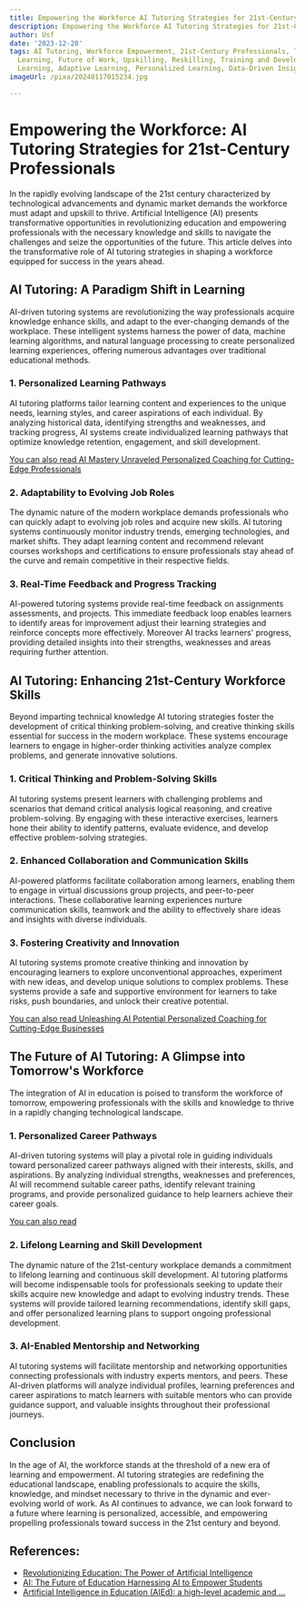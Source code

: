 ```yaml
---
title: Empowering the Workforce AI Tutoring Strategies for 21st-Century Professionals
description: Empowering the Workforce AI Tutoring Strategies for 21st-Century Professionals
author: Usf
date: '2023-12-28'
tags: AI Tutoring, Workforce Empowerment, 21st-Century Professionals, Technology-Enabled
  Learning, Future of Work, Upskilling, Reskilling, Training and Development, Continuous
  Learning, Adaptive Learning, Personalized Learning, Data-Driven Insights
imageUrl: /pixa/20240117015234.jpg

---
```

# Empowering the Workforce: AI Tutoring Strategies for 21st-Century Professionals

In  the rapidly evolving landscape of the  21st century characterized by technological advancements and dynamic market demands the workforce  must  adapt and  upskill to thrive. Artificial Intelligence (AI) presents transformative opportunities in revolutionizing education and empowering  professionals with the necessary knowledge and skills  to navigate the challenges and seize the opportunities of the future. This article delves into the  transformative role  of AI tutoring strategies  in shaping a workforce  equipped for  success in the years ahead.

## AI Tutoring: A Paradigm Shift in Learning

AI-driven tutoring  systems are revolutionizing the way professionals acquire  knowledge enhance  skills, and adapt to the  ever-changing demands of the workplace. These intelligent  systems harness the power of data, machine learning algorithms, and natural language processing to create personalized learning  experiences, offering numerous advantages over traditional educational  methods.

###  1. Personalized Learning Pathways

AI tutoring platforms tailor learning content and experiences  to the unique needs, learning  styles, and  career aspirations of  each individual. By analyzing historical data, identifying strengths and weaknesses, and tracking progress, AI systems create individualized learning pathways that optimize knowledge retention, engagement, and skill development.

[You can also read AI Mastery Unraveled Personalized Coaching for  Cutting-Edge Professionals](AI%20Mastery%20Unraveled%20Personalized%20Coaching%20for%20Cutting-Edge%20Professionals)


### 2. Adaptability to Evolving  Job Roles

The dynamic nature of  the modern workplace demands professionals who can quickly adapt to evolving job roles and acquire new skills. AI tutoring systems continuously monitor  industry  trends, emerging technologies, and market shifts. They adapt  learning  content  and recommend  relevant courses workshops and certifications to ensure professionals stay ahead of the curve and remain  competitive in their respective fields.

### 3. Real-Time Feedback and Progress Tracking

AI-powered tutoring systems provide real-time  feedback on assignments assessments, and projects. This immediate feedback loop enables learners to identify areas for improvement adjust their learning strategies and reinforce concepts more effectively. Moreover AI tracks  learners' progress, providing detailed insights into their strengths, weaknesses and  areas requiring further attention.

## AI Tutoring: Enhancing 21st-Century  Workforce Skills

Beyond imparting  technical knowledge AI tutoring strategies foster the development of critical thinking  problem-solving, and creative  thinking skills essential for success in the modern workplace. These systems encourage learners to  engage in higher-order thinking activities analyze  complex problems, and generate innovative solutions.

### 1. Critical Thinking  and Problem-Solving Skills

AI tutoring systems  present learners with challenging problems and scenarios that demand critical analysis logical reasoning, and creative  problem-solving. By engaging with  these interactive exercises, learners hone their ability to  identify patterns, evaluate evidence, and develop effective problem-solving strategies.

### 2. Enhanced Collaboration and  Communication Skills

AI-powered  platforms facilitate collaboration among learners,  enabling them to engage in virtual discussions group projects,  and peer-to-peer interactions. These collaborative learning experiences nurture communication skills, teamwork and the ability to effectively  share ideas and insights with diverse individuals.

### 3. Fostering Creativity and Innovation

AI tutoring systems promote  creative thinking and innovation by encouraging  learners to explore unconventional approaches, experiment with new ideas, and develop unique solutions to complex problems. These  systems provide a  safe and supportive environment for learners  to take risks, push boundaries, and unlock  their creative potential.

[You can also  read Unleashing AI Potential Personalized Coaching for Cutting-Edge Businesses](Unleashing%20AI%20Potential%20Personalized%20Coaching%20for%20Cutting-Edge%20Businesses)


## The Future of AI Tutoring: A  Glimpse into Tomorrow's Workforce

The integration of AI in education is  poised to transform the  workforce of  tomorrow, empowering professionals with the  skills and knowledge to thrive in a rapidly  changing technological landscape.

### 1. Personalized Career Pathways

AI-driven tutoring  systems will play a pivotal role in guiding individuals toward personalized career pathways aligned with their interests, skills, and aspirations. By analyzing individual strengths, weaknesses and preferences, AI will recommend suitable career paths, identify relevant training  programs, and provide personalized guidance to help learners achieve their career goals.

[You can also read ]()


### 2. Lifelong Learning and Skill Development

The dynamic nature of  the 21st-century workplace demands a commitment to  lifelong learning and continuous skill development. AI tutoring platforms will become indispensable tools for professionals seeking to update their skills acquire new knowledge and adapt  to evolving industry trends. These systems will provide tailored learning recommendations, identify skill gaps, and offer personalized learning plans to support ongoing professional development.

### 3. AI-Enabled Mentorship and Networking

AI  tutoring systems will facilitate mentorship and networking opportunities connecting professionals with  industry experts mentors, and peers. These AI-driven platforms will analyze individual profiles, learning preferences  and career aspirations to match learners with suitable mentors who can provide guidance support, and valuable insights throughout their professional journeys.

## Conclusion

In the age of AI, the workforce stands at the threshold of  a new era of learning and empowerment. AI  tutoring strategies are redefining  the educational landscape, enabling professionals to acquire the skills, knowledge, and mindset  necessary to thrive in the dynamic and ever-evolving world of work. As AI continues to advance, we can look forward to a future where learning is  personalized, accessible, and empowering propelling professionals toward success in the 21st century and beyond.

## References:
- [Revolutionizing Education: The Power of Artificial Intelligence](https://www.linkedin.com/pulse/revolutionizing-education-power-artificial-markus-haidt)
- [AI: The Future of Education Harnessing AI to Empower Students](https://www.linkedin.com/pulse/ai-future-education-harnessing-empower-students-chris-chiancone)
- [Artificial Intelligence in Education (AIEd): a high-level academic and ...](https://www.ncbi.nlm.nih.gov/pmc/articles/PMC8261391/)
